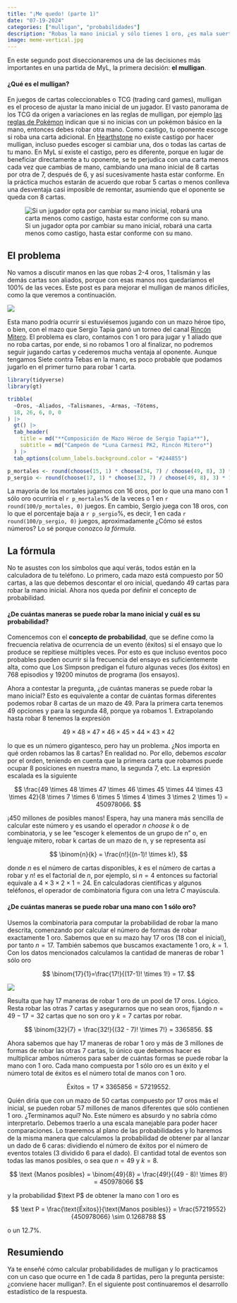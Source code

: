 ```yaml
---
title: "¡Me quedo! (parte 1)"
date: "07-19-2024"
categories: ["mulligan", "probabilidades"]
description: "Robas la mano inicial y sólo tienes 1 oro, ¿es mala suerte?; ¿te quedas?"
image: meme-vertical.jpg
---
```


En este segundo post diseccionaremos una de las decisiones más importantes en una partida de MyL, la primera decisión: **el mulligan**.

#### ¿Qué es el mulligan?

En juegos de cartas coleccionables o TCG (trading card games), mulligan es el proceso de ajustar la mano inicial de un jugador. El vasto panorama de los TCG da origen a variaciones en las reglas de mulligan, por ejemplo [las reglas de Pokémon](https://www.pokemon.com/es/jcc-pokemon/reglas) indican que si no inicias con un pokémon básico en la mano, entonces debes robar otra mano. Como castigo, tu oponente escoge si roba una carta adicional. En [Hearthstone](https://hearthstone.blizzard.com/es-es) no existe castigo por hacer mulligan, incluso puedes escoger si cambiar una, dos o todas las cartas de tu mano. En MyL sí existe el castigo, pero es diferente, porque en lugar de beneficiar directamente a tu oponente, se te perjudica con una carta menos cada vez que cambias de mano, cambiando una mano inicial de 8 cartas por otra de 7, después de 6, y así sucesivamente hasta estar conforme. En la práctica muchos estarán de acuerdo que robar 5 cartas o menos conlleva una desventaja casi imposible de remontar, asumiendo que el oponente se queda con 8 cartas.

![Si un jugador opta por cambiar su mano inicial, robará una carta menos como castigo, hasta estar conforme con su mano.](mulligan-myl.jpg){fig-alt="mulligan en Mitos y Leyendas."}

## El problema

No vamos a discutir manos en las que robas 2-4 oros, 1 talismán y las demás cartas son aliados, porque con esas manos nos quedaríamos el 100% de las veces. Este post es para mejorar el mulligan de manos difíciles, como la que veremos a continuación.

![](caso-1.jpg)

Esta mano podría ocurrir si estuviésemos jugando con un mazo héroe tipo, o bien, con el mazo que Sergio Tapia ganó un torneo del canal [Rincón Mitero](https://www.youtube.com/watch?v=ojnire39jQE&ab_channel=RinconMitero). El problema es claro, contamos con 1 oro para jugar y 1 aliado que no roba cartas, por ende, si no robamos 1 oro al finalizar, no podremos seguir jugando cartas y cederemos mucha ventaja al oponente. Aunque tengamos Siete contra Tebas en la mano, es poco probable que podamos jugarlo en el primer turno para robar 1 carta.

```r
library(tidyverse)
library(gt)

tribble(
  ~Oros, ~Aliados, ~Talismanes, ~Armas, ~Tótems,
  18, 26, 6, 0, 0
) |> 
  gt() |> 
  tab_header(
    title = md("**Composición de Mazo Héroe de Sergio Tapia**"),
    subtitle = md("Campeón de *Luna Carmesí PK2, Rincón Mitero*")
  ) |> 
  tab_options(column_labels.background.color = "#244855")
```

```r
p_mortales <- round(choose(15, 1) * choose(34, 7) / choose(49, 8), 3) * 100
p_sergio <- round(choose(17, 1) * choose(32, 7) / choose(49, 8), 3) * 100
```


La mayoría de los mortales jugamos con 16 oros, por lo que una mano con 1 sólo oro ocurriría el `r p_mortales`% de la veces o 1 en `r round(100/p_mortales, 0)` juegos. En cambio, Sergio juega con 18 oros, con lo que el porcentaje baja a `r p_sergio`%, es decir, 1 en cada `r round(100/p_sergio, 0)` juegos, aproximadamente ¿Cómo sé estos números? Lo sé porque conozco *la fórmula*.

## La fórmula

No te asustes con los símbolos que aquí verás, todos están en la calculadora de tu teléfono. Lo primero, cada mazo está compuesto por 50 cartas, a las que debemos descontar el oro inicial, quedando 49 cartas para robar la mano inicial. Ahora nos queda por definir el concepto de probabilidad.

#### ¿De cuántas maneras se puede robar la mano inicial y cuál es su probabilidad?

Comencemos con el **concepto de probabilidad**, que se define como la frecuencia relativa de ocurrencia de un evento (éxitos) si el ensayo que lo produce se repitiese múltiples veces. Por esto es que incluso eventos poco probables pueden ocurrir si la frecuencia del ensayo es suficientemente alta, como que Los Simpson predigan el futuro algunas veces (los éxitos) en 768 episodios y 19200 minutos de programa (los ensayos).

Ahora a contestar la pregunta, ¿de cuántas maneras se puede robar la mano inicial? Esto es equivalente a contar de cuántas formas diferentes podemos robar 8 cartas de un mazo de 49. Para la primera carta tenemos 49 opciones y para la segunda 48, porque ya robamos 1. Extrapolando hasta robar 8 tenemos la expresión

$$
49 \times 48 \times 47 \times 46 \times 45 \times 44 \times 43 \times 42
$$

lo que es un número gigantesco, pero hay un problema. ¿Nos importa en qué orden robamos las 8 cartas? En realidad no. Por ello, debemos *escalar* por el orden, teniendo en cuenta que la primera carta que robamos puede ocupar 8 posiciones en  nuestra mano, la segunda 7, etc. La expresión escalada es la siguiente

$$
\frac{49 \times 48 \times 47 \times 46 \times 45 \times 44 \times 43 \times 42}{8 \times 7 \times 6 \times 5 \times 4 \times 3 \times 2 \times 1} = 450978066.
$$

¡450 millones de posibles manos! Espera, hay una manera más sencilla de calcular este número y es usando el operador *n choose k* o de combinatoria, y se lee "escoger k elementos de un grupo de n" o, en lenguaje mitero, robar k cartas de un mazo de n, y se representa así

$$
\binom{n}{k} = \frac{n!}{(n-1)! \times k!},
$$

donde $n$ es el número de cartas disponibles, $k$ es el número de cartas a robar y $n!$ es el factorial de $n$, por ejemplo, si $n=4$ entonces su factorial equivale a $4 \times 3 \times 2 \times 1 = 24$. En calculadoras científicas y algunos teléfonos, el operador de combinatoria figura con una letra $C$ mayúscula.

#### ¿De cuántas maneras se puede robar una mano con 1 sólo oro?

Usemos la combinatoria para computar la probabilidad de robar la mano descrita, comenzando por calcular el número de formas de robar exactamente 1 oro. Sabemos que en su mazo hay 17 oros (18 con el inicial), por tanto $n=17$. También sabemos que buscamos exactamente 1 oro, $k=1$. Con los datos mencionados calculamos la cantidad de maneras de robar 1 sólo oro

$$
\binom{17}{1}=\frac{17!}{(17-1)! \times 1!} = 17.
$$

::: {.column-margin}
![](logico.jpg)
:::

Resulta que hay 17 maneras de robar 1 oro de un pool de 17 oros. Lógico. Resta robar las otras 7 cartas y asegurarnos que no sean oros, fijando $n = 49 - 17 = 32$ cartas que no son oro y $k = 7$ cartas por robar.

$$
\binom{32}{7} = \frac{32!}{(32 - 7)! \times 7!} = 3365856.
$$

Ahora sabemos que hay 17 maneras de robar 1 oro y más de 3 millones de formas de robar las otras 7 cartas, lo único que debemos hacer es multiplicar ambos números para saber de cuántas formas se puede robar la mano con 1 oro. Cada mano compuesta por 1 sólo oro es un éxito y el número total de éxitos es el número total de manos con 1 oro.

$$
\text{Éxitos} = 17 \times 3365856 = 57219552.
$$

Quién diría que con un mazo de 50 cartas compuesto por 17 oros más el inicial, se pueden robar 57 millones de manos diferentes que sólo contienen 1 oro. ¿Terminamos aquí? No. Este número es absurdo y no sabría cómo interpretarlo. Debemos traerlo a una escala manejable para poder hacer comparaciones. Lo traeremos al plano de las probabilidades y lo haremos de la misma manera que calculamos la probabilidad de obtener par al lanzar un dado de 6 caras: dividiendo el número de éxitos por el número de eventos totales (3 dividido 6 para el dado). El cantidad total de eventos son todas las manos posibles, o sea que $n = 49$ y $k = 8$.

$$
\text {Manos posibles} = \binom{49}{8} = \frac{49!}{(49 - 8)! \times 8!} = 450978066
$$

y la probabilidad $\text P$ de obtener la mano con 1 oro es

$$
\text P = \frac{\text{Éxitos}}{\text{Manos posibles}} = \frac{57219552}{450978066} \sim 0.1268788
$$

o un 12.7%.

## Resumiendo

Ya te enseñé cómo calcular probabilidades de mulligan y lo practicamos con un caso que ocurre en 1 de cada 8 partidas, pero la pregunta persiste: ¿conviene hacer mulligan?. En el siguiente post continuaremos el desarrollo estadístico de la respuesta.
